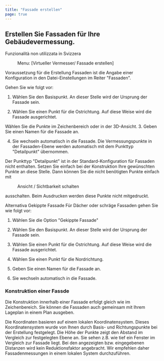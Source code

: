```yaml
---
title: "Fassade erstellen"
page: true
---
```

## Erstellen Sie Fassaden f&#252;r Ihre Geb&#228;udevermessung.
<Success>
 <Bold> Funzionalit&#224; non utilizzata in Svizzera </Bold> 
</Success>

<GeoMapper>
 <Menu> Menu: [Virtueller Vermesser/ Fassade erstellen] </Menu> 

<Success>
Voraussetzung f&#252;r die Erstellung Fassaden ist die Angabe einer Konfiguration in den Datei-Einstellungen im Reiter &quot;Fassaden&quot;.
</Success>


Gehen Sie wie folgt vor:

1.  W&#228;hlen Sie den Basispunkt. An dieser Stelle wird der Ursprung der Fassade sein.

2.  W&#228;hlen Sie einen Punkt f&#252;r die Ostrichtung. Auf diese Weise wird die Fassade ausgerichtet. 


<Success>
W&#228;hlen Sie die Punkte im Zeichenbereich oder in der 3D-Ansicht.

</Success>
3.  Geben Sie einen Namen f&#252;r die Fassade an.

4.  Sie wechseln automatisch in die Fassade. Die Vermessungspunkte in der Fassaden-Ebene werden automatisch mit dem Punkttyp &quot;Detailpunkt&quot; &#252;bernommen.



<Success>
Der Punkttyp &quot;Detailpunkt&quot; ist in der Standard-Konfiguration f&#252;r Fassaden nicht enthalten. Setzen Sie einfach bei der Konstruktion Ihre gew&#252;nschten Punkte an diese Stelle. Dann k&#246;nnen Sie die nicht ben&#246;tigten Punkte einfach mit  <Menu>Ansicht / Sichtbarkeit schalten</Menu>  ausschalten. Beim Ausdrucken werden diese Punkte nicht mitgedruckt.
</Success>


Alternativa
  <Bold> Gekippte Fassade </Bold> 
F&#252;r D&#228;cher oder schr&#228;ge Fassaden gehen Sie wie folgt vor:

1.  W&#228;hlen Sie die Option &quot;Gekippte Fassade&quot;

2.  W&#228;hlen Sie den Basispunkt. An dieser Stelle wird der Ursprung der Fassade sein.

3.  W&#228;hlen Sie einen Punkt f&#252;r die Ostrichtung. Auf diese Weise wird die Fassade ausgerichtet. 

4.  W&#228;hlen Sie einen Punkt f&#252;r die Nordrichtung.

5.  Geben Sie einen Namen f&#252;r die Fassade an.

6.  Sie wechseln automatisch in die Fassade. 




### Konstruktion einer Fassde
Die Konstruktion innerhalb einer Fassade erfolgt gleich wie im Zeichenbereich.
Sie k&#246;nnen die Fassaden auch gemeinsam mit Ihrem Lageplan in einem Plan ausgeben.

<Success>
Die Koordinaten basieren auf einem lokalen Koordinatensystem. Dieses Koordinatensystem wurde von Ihnen durch Basis- und Richtungspunkte bei der Erstellung festgelegt.
Die H&#246;he der Punkte zeigt den Abstand im Vergleich zur festgelegten Ebene an. Sie sehen z.B. wie tief ein Fenster im Vergleich zur Fassade liegt.
</Success>


<Success>
Bei den angezeigten bzw. eingegebenen Distanzen wird kein Reduktionsfaktor angebracht. Wir empfehlen daher Fassadenmessungen in einem lokalen System durchzuf&#252;hren.
</Success>

</GeoMapper>
